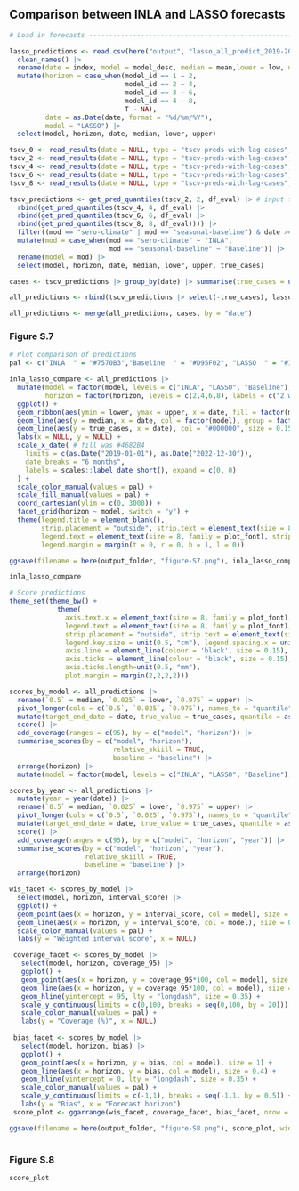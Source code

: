 ## Comparison between INLA and LASSO forecasts {.tabset}

```r

# Load in forecasts -------------------------------------------------------------------------

lasso_predictions <- read.csv(here("output", "lasso_all_predict_2019-2022.csv")) |> 
  clean_names() |> 
  rename(date = index, model = model_desc, median = mean,lower = low, upper = high) |> 
  mutate(horizon = case_when(model_id == 1 ~ 2, 
                             model_id == 2 ~ 4,
                             model_id == 3 ~ 6,
                             model_id == 4 ~ 8,
                             T ~ NA),
         date = as.Date(date, format = "%d/%m/%Y"),
         model = "LASSO") |> 
  select(model, horizon, date, median, lower, upper)

tscv_0 <- read_results(date = NULL, type = "tscv-preds-with-lag-cases", horizon = 0)
tscv_2 <- read_results(date = NULL, type = "tscv-preds-with-lag-cases", horizon = 2)
tscv_4 <- read_results(date = NULL, type = "tscv-preds-with-lag-cases", horizon = 4)
tscv_6 <- read_results(date = NULL, type = "tscv-preds-with-lag-cases", horizon = 6)
tscv_8 <- read_results(date = NULL, type = "tscv-preds-with-lag-cases", horizon = 8)

tscv_predictions <- get_pred_quantiles(tscv_2, 2, df_eval) |> # input file names for each forecast horizon
  rbind(get_pred_quantiles(tscv_4, 4, df_eval) |>
  rbind(get_pred_quantiles(tscv_6, 6, df_eval) |>
  rbind(get_pred_quantiles(tscv_8, 8, df_eval)))) |> 
  filter((mod == "sero-climate" | mod == "seasonal-baseline") & date >= as.Date("2019-01-01")) |> 
  mutate(mod = case_when(mod == "sero-climate" ~ "INLA", 
                         mod == "seasonal-baseline" ~ "Baseline")) |> 
  rename(model = mod) |> 
  select(model, horizon, date, median, lower, upper, true_cases)

cases <- tscv_predictions |> group_by(date) |> summarise(true_cases = unique(true_cases))

all_predictions <- rbind(tscv_predictions |> select(-true_cases), lasso_predictions) 

all_predictions <- merge(all_predictions, cases, by = "date")

```

### Figure S.7
```r
# Plot comparison of predictions
pal <- c("INLA  " = "#7570B3","Baseline  " = "#D95F02", "LASSO  " = "#1B9E77")

inla_lasso_compare <- all_predictions |>
  mutate(model = factor(model, levels = c("INLA", "LASSO", "Baseline"), labels = c("INLA  ", "LASSO  ", "Baseline  ")),
         horizon = factor(horizon, levels = c(2,4,6,8), labels = c("2 weeks ahead", "4 weeks ahead", "6 weeks ahead", "8 weeks ahead"))) |> 
  ggplot() +
  geom_ribbon(aes(ymin = lower, ymax = upper, x = date, fill = factor(model), group = factor(model)), alpha = 0.3) +
  geom_line(aes(y = median, x = date, col = factor(model), group = factor(model)), size = 0.3) +
  geom_line(aes(y = true_cases, x = date), col = "#000000", size = 0.15) +
  labs(x = NULL, y = NULL) +
  scale_x_date( # fill was #4682B4
    limits = c(as.Date("2019-01-01"), as.Date("2022-12-30")),
    date_breaks = "6 months",
    labels = scales::label_date_short(), expand = c(0, 0)
  ) +
  scale_color_manual(values = pal) +
  scale_fill_manual(values = pal) +
  coord_cartesian(ylim = c(0, 3000)) +
  facet_grid(horizon ~ model, switch = "y") +
  theme(legend.title = element_blank(),
        strip.placement = "outside", strip.text = element_text(size = 8, family = plot_font), 
        legend.text = element_text(size = 8, family = plot_font), strip.background = element_blank(),
        legend.margin = margin(t = 0, r = 0, b = 1, l = 0))

ggsave(filename = here(output_folder, "figure-S7.png"), inla_lasso_compare, width = 180, height = 120, units = "mm", bg="white", dpi = 300)

```

```r
inla_lasso_compare
```

```r

# Score predictions
theme_set(theme_bw() +
            theme(
              axis.text.x = element_text(size = 8, family = plot_font), axis.text.y = element_text(size = 8, family = plot_font), axis.title = element_text(size = 8, family = plot_font),
              legend.text = element_text(size = 8, family = plot_font), legend.position = "bottom", legend.title = element_blank(),
              strip.placement = "outside", strip.text = element_text(size = 8, family = plot_font), strip.background = element_blank(),
              legend.key.size = unit(0.5, "cm"), legend.spacing.x = unit(0.5, "cm"),
              axis.line = element_line(colour = 'black', size = 0.15),
              axis.ticks = element_line(colour = "black", size = 0.15),
              axis.ticks.length=unit(0.5, "mm"),
              plot.margin = margin(2,2,2,2)))

scores_by_model <- all_predictions |>
  rename(`0.5` = median, `0.025` = lower, `0.975` = upper) |> 
  pivot_longer(cols = c(`0.5`, `0.025`, `0.975`), names_to = "quantile", values_to = "prediction") |> 
  mutate(target_end_date = date, true_value = true_cases, quantile = as.numeric(quantile)) |> 
  score() |> 
  add_coverage(ranges = c(95), by = c("model", "horizon")) |> 
  summarise_scores(by = c("model", "horizon"),
                          relative_skiill = TRUE,
                          baseline = "baseline") |> 
  arrange(horizon) |> 
  mutate(model = factor(model, levels = c("INLA", "LASSO", "Baseline"), labels = c("INLA  ", "LASSO  ", "Baseline  ")))

scores_by_year <- all_predictions |>
  mutate(year = year(date)) |> 
  rename(`0.5` = median, `0.025` = lower, `0.975` = upper) |> 
  pivot_longer(cols = c(`0.5`, `0.025`, `0.975`), names_to = "quantile", values_to = "prediction") |> 
  mutate(target_end_date = date, true_value = true_cases, quantile = as.numeric(quantile)) |> 
  score() |> 
  add_coverage(ranges = c(95), by = c("model", "horizon", "year")) |> 
  summarise_scores(by = c("model", "horizon", "year"),
                   relative_skiill = TRUE,
                   baseline = "baseline") |> 
  arrange(horizon) 

wis_facet <- scores_by_model |> 
  select(model, horizon, interval_score) |> 
  ggplot() +
  geom_point(aes(x = horizon, y = interval_score, col = model), size = 1) +
  geom_line(aes(x = horizon, y = interval_score, col = model), size = 0.4) +
  scale_color_manual(values = pal) +
  labs(y = "Weighted interval score", x = NULL) 

 coverage_facet <- scores_by_model |> 
   select(model, horizon, coverage_95) |> 
   ggplot() +
   geom_point(aes(x = horizon, y = coverage_95*100, col = model), size = 1) +
   geom_line(aes(x = horizon, y = coverage_95*100, col = model), size = 0.4) +
   geom_hline(yintercept = 95, lty = "longdash", size = 0.35) +
   scale_y_continuous(limits = c(0,100, breaks = seq(0,100, by = 20))) +
   scale_color_manual(values = pal) +
   labs(y = "Coverage (%)", x = NULL) 
 
 bias_facet <- scores_by_model |> 
   select(model, horizon, bias) |> 
   ggplot() +
   geom_point(aes(x = horizon, y = bias, col = model), size = 1) +
   geom_line(aes(x = horizon, y = bias, col = model), size = 0.4) +
   geom_hline(yintercept = 0, lty = "longdash", size = 0.35) +
   scale_color_manual(values = pal) +
   scale_y_continuous(limits = c(-1,1), breaks = seq(-1,1, by = 0.5)) +
   labs(y = "Bias", x = "Forecast horizon") 
 score_plot <- ggarrange(wis_facet, coverage_facet, bias_facet, nrow = 3, ncol = 1, common.legend = TRUE, legend = "bottom", heights = c(1,1,1.2))

ggsave(filename = here(output_folder, "figure-S8.png"), score_plot, width = 120, height = 150, units = "mm", bg="white", dpi = 300)
 
```

### Figure S.8
```r
score_plot
```

